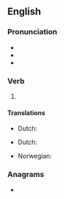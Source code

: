 {{also|ärisen}}
==English==

===Pronunciation===
* {{IPA|/əˈɹɪzən/|lang=en}}
* {{audio|En-us-arisen.ogg|Audio (US)|lang=en}}
* {{rhymes|ɪzən|lang=en}}

===Verb===
{{head|en|past participle}}

# {{inflection of|arise||past|part|lang=en}}

====Translations====
{{trans-top|gotten up}}
* Dutch: {{t+|nl|opstaan}}
{{trans-mid}}
{{trans-bottom}}

{{trans-top|started to exist}}
* Dutch: {{t+|nl|ontstaan}}
{{trans-mid}}
* Norwegian: {{t|no|oppstått}}
{{trans-bottom}}

===Anagrams===
* {{anagrams|en|Neiras|Raines|Resian|arsine|erasin|sarnie}}